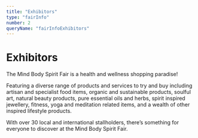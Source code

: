 ```yaml
---
title: "Exhibitors"
type: "fairInfo"
number: 2
queryName: "fairInfoExhibitors"
---
```



# Exhibitors

The Mind Body Spirit Fair is a health and wellness shopping paradise!

Featuring a diverse range of products and services to try and buy including artisan and specialist food items, organic and sustainable products, soulful art, natural beauty products, pure essential oils and herbs, spirit inspired jewellery, fitness, yoga and meditation related items, and a wealth of other inspired lifestyle products.

With over 30 local and international stallholders, there’s something for everyone to discover at the Mind Body Spirit Fair.

<VendorDirectory />
